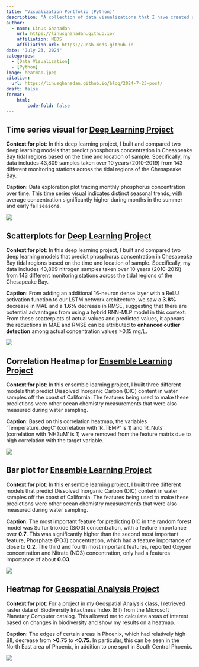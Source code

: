 ```yaml
---
title: "Visualization Portfolio (Python)"
description: "A collection of data visualizations that I have created using the Python programming language."
author: 
  - name: Linus Ghanadan
    url: https://linusghanadan.github.io/
    affiliation: MEDS
    affiliation-url: https://ucsb-meds.github.io
date: "July 23, 2024"
categories:
  - [Data Visualization]
  - [Python]
image: heatmap.jpeg
citation:
  url: https://linusghanadan.github.io/blog/2024-7-23-post/
draft: false
format:
    html:
        code-fold: false
---
```


## Time series visual for [Deep Learning Project](https://linusghanadan.github.io/blog/2024-7-16-post/ml_chesapeakebay.html)

**Context for plot**: In this deep learning project, I built and compared two deep learning models that predict phosphorus concentration in Chesapeake Bay tidal regions based on the time and location of sample. Specifically, my data includes 43,809 samples taken over 10 years (2010-2019) from 143 different monitoring stations across the tidal regions of the Chesapeake Bay.

**Caption**: Data exploration plot tracing monthly phosphorus concentration over time. This time series visual indicates distinct seasonal trends, with average concentration significantly higher during months in the summer and early fall seasons.

![](time-series.jpeg)

## Scatterplots for [Deep Learning Project](https://linusghanadan.github.io/blog/2024-7-16-post/ml_chesapeakebay.html)

**Context for plot**: In this deep learning project, I built and compared two deep learning models that predict phosphorus concentration in Chesapeake Bay tidal regions based on the time and location of sample. Specifically, my data includes 43,809 nitrogen samples taken over 10 years (2010-2019) from 143 different monitoring stations across the tidal regions of the Chesapeake Bay.

**Caption**: From adding an additional 16-neuron dense layer with a ReLU activation function to our LSTM network architecture, we saw a **3.8%** decrease in MAE and a **1.6%** decrease in RMSE, suggesting that there are potential advantages from using a hybrid RNN-MLP model in this context. From these scatterplots of actual values and predicted values, it appears the reductions in MAE and RMSE can be attributed to **enhanced outlier detection** among actual concentration values \>0.15 mg/L.

![](deep-learning.jpeg)

## Correlation Heatmap for [Ensemble Learning Project](https://linusghanadan.github.io/blog/2024-4-3-post/dic-ml-models.html)

**Context for plot**: In this ensemble learning project, I built three different models that predict Dissolved Inorganic Carbon (DIC) content in water samples off the coast of California. The features being used to make these predictions were other ocean chemistry measurements that were also measured during water sampling.

**Caption**: Based on this correlation heatmap, the variables 'Temperature_degC' (correlation with 'R_TEMP' is 1) and 'R_Nuts' (correlation with 'NH3uM' is 1) were removed from the feature matrix due to high correlation with the target variable.

![](heatmap.jpeg)

## Bar plot for [Ensemble Learning Project](https://linusghanadan.github.io/blog/2024-4-3-post/dic-ml-models.html)

**Context for plot**: In this ensemble learning project, I built three different models that predict Dissolved Inorganic Carbon (DIC) content in water samples off the coast of California. The features being used to make these predictions were other ocean chemistry measurements that were also measured during water sampling.

**Caption**: The most important feature for predicting DIC in the random forest model was Sulfur trioxide (SiO3) concentration, with a feature importance over **0.7**. This was significantly higher than the second most important feature, Phosphate (PO3) concentration, which had a feature importance of close to **0.2**. The third and fourth most important features, reported Oxygen concentration and Nitrate (NO3) concentration, only had a features importance of about **0.03**.

![](screenshot-4.jpeg)

## Heatmap for [Geospatial Analysis Project](https://linusghanadan.github.io/blog/2023-12-13-post/phoenix_biodiversity.html)

**Context for plot**: For a project in my Geospatial Analysis class, I retrieved raster data of Biodiversity Intactness Index (BII) from the Microsoft Planetary Computer catalog. This allowed me to calculate areas of interest based on changes in biodiversity and show my results on a heatmap.

**Caption**: The edges of certain areas in Phoenix, which had relatively high BII, decrease from **\>0.75** to **\<0.75**. In particular, this can be seen in the North East area of Phoenix, in addition to one spot in South Central Phoenix.

![](phoenix_biodiversity.jpeg)

